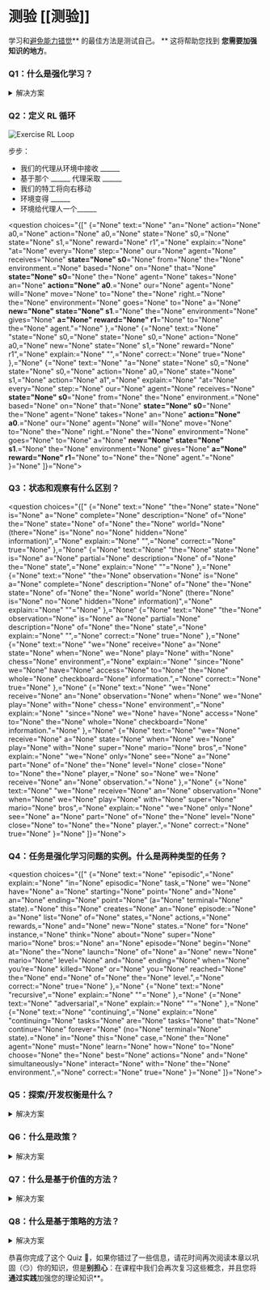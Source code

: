 # 测验 [[测验]]

学习和[避免能力错觉](https://www.coursera.org/lecture/learning-how-to-learn/illusions-of-competence-BuFzf)** 的最佳方法是测试自己。 ** 这将帮助您找到 **您需要加强知识的地方**。

### Q1：什么是强化学习？

<details>
<summary>解决方案</summary>

强化学习是一个**解决控制任务（也称为决策问题）**的框架，它通过构建智能体来从环境中学习，通过反复试验与环境交互并**接收奖励（正面或负面）作为独特的反馈** .

</details>



### Q2：定义 RL 循环

<img src="https://huggingface.co/datasets/huggingface-deep-rl-course/course-images/resolve/main/en/unit1/rl-loop-ex.jpg" alt="Exercise RL Loop"></img>

步步：
- 我们的代理从环境中接收 ______
- 基于那个 ______ 代理采取 ______
- 我们的特工将向右移动
- 环境变得 ______
- 环境给代理人一个______


<question choices="{[" {="None" text:="None" "an="None" action="None" a0,="None" action="None" a0,="None" state="None" s0,="None" state="None" s1,="None" reward="None" r1",="None" explain:="None" "at="None" every="None" step:="None" our="None" agent="None" receives="None" **state="None" s0**="None" from="None" the="None" environment.="None" based="None" on="None" that="None" **state="None" s0**="None" the="None" agent="None" takes="None" an="None" **action="None" a0**.="None" our="None" agent="None" will="None" move="None" to="None" the="None" right.="None" the="None" environment="None" goes="None" to="None" a="None" **new="None" state="None" s1**.="None" the="None" environment="None" gives="None" **a="None" reward="None" r1**="None" to="None" the="None" agent."="None" },="None" {="None" text:="None" "state="None" s0,="None" state="None" s0,="None" action="None" a0,="None" new="None" state="None" s1,="None" reward="None" r1",="None" explain:="None" "",="None" correct:="None" true="None" },="None" {="None" text:="None" "a="None" state="None" s0,="None" state="None" s0,="None" action="None" a0,="None" state="None" s1,="None" action="None" a1",="None" explain:="None" "at="None" every="None" step:="None" our="None" agent="None" receives="None" **state="None" s0**="None" from="None" the="None" environment.="None" based="None" on="None" that="None" **state="None" s0**="None" the="None" agent="None" takes="None" an="None" **action="None" a0**.="None" our="None" agent="None" will="None" move="None" to="None" the="None" right.="None" the="None" environment="None" goes="None" to="None" a="None" **new="None" state="None" s1**.="None" the="None" environment="None" gives="None" **a="None" reward="None" r1**="None" to="None" the="None" agent."="None" }="None" ]}="None"></question>

### Q3：状态和观察有什么区别？

<question choices="{[" {="None" text:="None" "the="None" state="None" is="None" a="None" complete="None" description="None" of="None" the="None" state="None" of="None" the="None" world="None" (there="None" is="None" no="None" hidden="None" information)",="None" explain:="None" "",="None" correct:="None" true="None" },="None" {="None" text:="None" "the="None" state="None" is="None" a="None" partial="None" description="None" of="None" the="None" state",="None" explain:="None" ""="None" },="None" {="None" text:="None" "the="None" observation="None" is="None" a="None" complete="None" description="None" of="None" the="None" state="None" of="None" the="None" world="None" (there="None" is="None" no="None" hidden="None" information)",="None" explain:="None" ""="None" },="None" {="None" text:="None" "the="None" observation="None" is="None" a="None" partial="None" description="None" of="None" the="None" state",="None" explain:="None" "",="None" correct:="None" true="None" },="None" {="None" text:="None" "we="None" receive="None" a="None" state="None" when="None" we="None" play="None" with="None" chess="None" environment",="None" explain:="None" "since="None" we="None" have="None" access="None" to="None" the="None" whole="None" checkboard="None" information.",="None" correct:="None" true="None" },="None" {="None" text:="None" "we="None" receive="None" an="None" observation="None" when="None" we="None" play="None" with="None" chess="None" environment",="None" explain:="None" "since="None" we="None" have="None" access="None" to="None" the="None" whole="None" checkboard="None" information."="None" },="None" {="None" text:="None" "we="None" receive="None" a="None" state="None" when="None" we="None" play="None" with="None" super="None" mario="None" bros",="None" explain:="None" "we="None" only="None" see="None" a="None" part="None" of="None" the="None" level="None" close="None" to="None" the="None" player,="None" so="None" we="None" receive="None" an="None" observation."="None" },="None" {="None" text:="None" "we="None" receive="None" an="None" observation="None" when="None" we="None" play="None" with="None" super="None" mario="None" bros",="None" explain:="None" "we="None" only="None" see="None" a="None" part="None" of="None" the="None" level="None" close="None" to="None" the="None" player.",="None" correct:="None" true="None" }="None" ]}="None"></question>

### Q4：任务是强化学习问题的实例。什么是两种类型的任务？

<question choices="{[" {="None" text:="None" "episodic",="None" explain:="None" "in="None" episodic="None" task,="None" we="None" have="None" a="None" starting="None" point="None" and="None" an="None" ending="None" point="None" (a="None" terminal="None" state).="None" this="None" creates="None" an="None" episode:="None" a="None" list="None" of="None" states,="None" actions,="None" rewards,="None" and="None" new="None" states.="None" for="None" instance,="None" think="None" about="None" super="None" mario="None" bros:="None" an="None" episode="None" begin="None" at="None" the="None" launch="None" of="None" a="None" new="None" mario="None" level="None" and="None" ending="None" when="None" you’re="None" killed="None" or="None" you="None" reached="None" the="None" end="None" of="None" the="None" level.",="None" correct:="None" true="None" },="None" {="None" text:="None" "recursive",="None" explain:="None" ""="None" },="None" {="None" text:="None" "adversarial",="None" explain:="None" ""="None" },="None" {="None" text:="None" "continuing",="None" explain:="None" "continuing="None" tasks="None" are="None" tasks="None" that="None" continue="None" forever="None" (no="None" terminal="None" state).="None" in="None" this="None" case,="None" the="None" agent="None" must="None" learn="None" how="None" to="None" choose="None" the="None" best="None" actions="None" and="None" simultaneously="None" interact="None" with="None" the="None" environment.",="None" correct:="None" true="None" }="None" ]}="None"></question>

### Q5：探索/开发权衡是什么？

<details>
<summary>解决方案</summary>

在强化学习中，我们需要平衡我们探索环境的程度和我们利用我们对环境的了解的程度**。

- *探索* 正在通过**尝试随机操作来探索环境，以找到有关环境的更多信息**。

- *利用*是**利用已知信息来最大化回报**。

<img src="https://huggingface.co/datasets/huggingface-deep-rl-course/course-images/resolve/main/en/unit1/expexpltradeoff.jpg" alt="Exploration Exploitation Tradeoff" width="100%">

</details>


### Q6：什么是政策？

<details>
<summary>解决方案</summary>

- Policy π ** 是我们智能体的大脑**。它是告诉我们在给定状态下采取什么行动的函数。因此它定义了代理在给定时间的行为。

<img src="https://huggingface.co/datasets/huggingface-deep-rl-course/course-images/resolve/main/en/unit1/policy_1.jpg" alt="Policy">

</details>


### Q7：什么是基于价值的方法？

<details>
<summary>解决方案</summary>

- 基于价值的方法是解决强化学习问题的主要方法之一。
- 在基于价值的方法中，我们不是训练策略函数，而是训练一个将状态映射到处于该状态的期望值的价值函数**。



</details>

### Q8：什么是基于策略的方法？

<details>
<summary>解决方案</summary>

- 在*基于策略的方法*中，我们直接学习了一个**策略函数**。
- 此策略函数将**从每个状态映射到该状态下的最佳对应动作**。或者**在该状态下可能采取的行动集的概率分布**。




</details>


恭喜你完成了这个 Quiz 🥳，如果你错过了一些信息，请花时间再次阅读本章以巩固（😏）你的知识，但是**别担心**：在课程中我们会再次复习这些概念，并且您将**通过实践**加强您的理论知识**。
